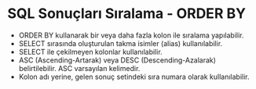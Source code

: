 # SQL  Sonuçları Sıralama - ORDER BY


- ORDER BY kullanarak bir veya daha fazla kolon ile sıralama yapılabilir.
- SELECT sırasında oluşturulan takma isimler (alias) kullanılabilir.
- SELECT ile çekilmeyen kolonlar kullanılabilir.
- ASC (Ascending-Artarak) veya DESC (Descending-Azalarak) belirtilebilir. 
ASC varsayılan kelimedir.
- Kolon adı yerine, gelen sonuç setindeki sıra numara olarak kullanılabilir.





